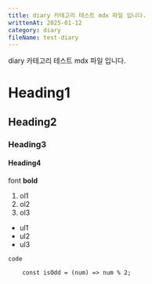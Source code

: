```yaml
---
title: diary 카테고리 테스트 mdx 파일 입니다.
writtenAt: 2025-01-12
category: diary
fileName: test-diary
---
```


diary 카테고리 테스트 mdx 파일 입니다.

# Heading1

## Heading2

### Heading3

#### Heading4

font **bold**

1. ol1
2. ol2
3. ol3

- ul1
- ul2
- ul3

`code`

```
    const isOdd = (num) => num % 2;
```
